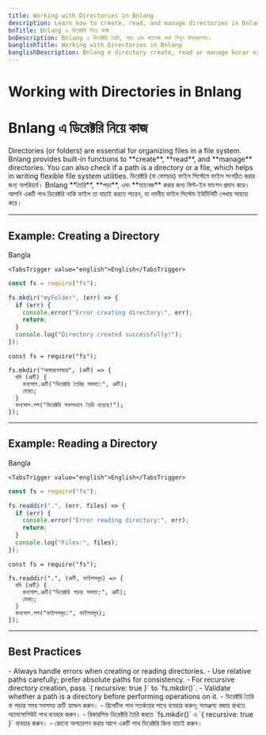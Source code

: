 ```yaml
---
title: Working with Directories in Bnlang
description: Learn how to create, read, and manage directories in Bnlang with examples.
bnTitle: Bnlang এ ডিরেক্টরি নিয়ে কাজ
bnDescription: Bnlang এ ডিরেক্টরি তৈরি, পড়া এবং ম্যানেজ করা শিখুন উদাহরণসহ।
banglishTitle: Working with Directories in Bnlang
banglishDescription: Bnlang e directory create, read ar manage korar example shoho.
---
```


# <I18nEnglish>Working with Directories in Bnlang</I18nEnglish>
# <I18nBangla>Bnlang এ ডিরেক্টরি নিয়ে কাজ</I18nBangla>


<I18nEnglish>
Directories (or folders) are essential for organizing files in a file system.  
Bnlang provides built-in functions to **create**, **read**, and **manage** directories.  
You can also check if a path is a directory or a file, which helps in writing flexible file system utilities.
</I18nEnglish>

<I18nBangla>
ডিরেক্টরি (বা ফোল্ডার) ফাইল সিস্টেমে ফাইল সংগঠিত করার জন্য অপরিহার্য।  
Bnlang **তৈরি**, **পড়া**, এবং **ম্যানেজ** করার জন্য বিল্ট-ইন ফাংশন প্রদান করে।  
আপনি একটি পাথ ডিরেক্টরি নাকি ফাইল তা যাচাই করতে পারেন, যা নমনীয় ফাইল সিস্টেম ইউটিলিটি লেখায় সাহায্য করে।
</I18nBangla>



---

## Example: Creating a Directory

<Tabs defaultValue="bangla" className="w-full">
  <TabsList>
    <TabsTrigger value="bangla">Bangla</TabsTrigger>
    
    <TabsTrigger value="english">English</TabsTrigger>
  </TabsList>

  <TabsContent value="english">

```js
const fs = require("fs");

fs.mkdir("myFolder", (err) => {
  if (err) {
    console.error("Error creating directory:", err);
    return;
  }
  console.log("Directory created successfully!");
});
```
  </TabsContent>

  <TabsContent value="bangla">

```bnl
const fs = require("fs");

fs.mkdir("আমারফোল্ডার", (ত্রুটি) => {
  যদি (ত্রুটি) {
    কনসোল.ত্রুটি("ডিরেক্টরি তৈরির সমস্যা:", ত্রুটি);
    ফেরত;
  }
  কনসোল.লগ("ডিরেক্টরি সফলভাবে তৈরি হয়েছে!");
});
```
  </TabsContent>

  
</Tabs>

---

## Example: Reading a Directory

<Tabs defaultValue="bangla" className="w-full">
  <TabsList>
    <TabsTrigger value="bangla">Bangla</TabsTrigger>
    
    <TabsTrigger value="english">English</TabsTrigger>
  </TabsList>

  <TabsContent value="english">

```js
const fs = require("fs");

fs.readdir(".", (err, files) => {
  if (err) {
    console.error("Error reading directory:", err);
    return;
  }
  console.log("Files:", files);
});
```
  </TabsContent>

  <TabsContent value="bangla">

```bnl
const fs = require("fs");

fs.readdir(".", (ত্রুটি, ফাইলসমূহ) => {
  যদি (ত্রুটি) {
    কনসোল.ত্রুটি("ডিরেক্টরি পড়ার সমস্যা:", ত্রুটি);
    ফেরত;
  }
  কনসোল.লগ("ফাইলসমূহ:", ফাইলসমূহ);
});
```
  </TabsContent>

  
</Tabs>

---

## Best Practices

<I18nEnglish>
- Always handle errors when creating or reading directories.  
- Use relative paths carefully; prefer absolute paths for consistency.  
- For recursive directory creation, pass `{ recursive: true }` to `fs.mkdir()`.  
- Validate whether a path is a directory before performing operations on it.
</I18nEnglish>

<I18nBangla>
- ডিরেক্টরি তৈরি বা পড়ার সময় সবসময় ত্রুটি হ্যান্ডল করুন।  
- রিলেটিভ পাথ সতর্কতার সাথে ব্যবহার করুন; সামঞ্জস্য বজায় রাখতে অ্যাবসোলিউট পাথ ব্যবহার করুন।  
- রিকারসিভ ডিরেক্টরি তৈরি করতে `fs.mkdir()` এ `{ recursive: true }` ব্যবহার করুন।  
- কোনো অপারেশন করার আগে একটি পাথ ডিরেক্টরি কিনা যাচাই করুন।
</I18nBangla>


